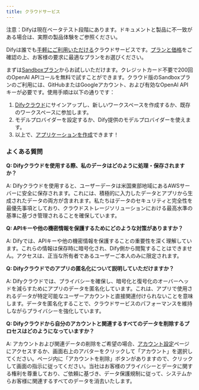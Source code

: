 ```yaml
---
title: クラウドサービス
---
```


<Info>
注意：Difyは現在ベータテスト段階にあります。ドキュメントと製品に不一致がある場合は、実際の製品体験をご参照ください。
</Info>

Difyは誰でも[手軽にご利用いただける](https://cloud.dify.ai/apps)クラウドサービスです。[プランと価格](https://dify.ai/pricing)をご確認の上、お客様の要求に最適なプランをお選びください。

まずは[Sandboxプラン](http://cloud.dify.ai/)からお試しいただけます。クレジットカード不要で200回のOpenAI APIコールを無料で試すことができます。クラウド版のSandboxプランのご利用には、GitHubまたはGoogleアカウント、および有効なOpenAI APIキーが必要です。使用手順は以下の通りです：

1. [Difyクラウド](https://cloud.dify.ai)にサインアップし、新しいワークスペースを作成するか、既存のワークスペースに参加します。
2. モデルプロバイダーを設定するか、Dify提供のモデルプロバイダーを使えます。
3. 以上で、[アプリケーションを作成](../guides/application-orchestrate/creating-an-application)できます！

### よくある質問

**Q: Difyクラウドを使用する際、私のデータはどのように処理・保存されますか？**

A: Difyクラウドを使用すると、ユーザーデータは米国東部地域にあるAWSサーバーに安全に保存されます。これには、積極的に入力したデータとアプリから生成されたデータの両方が含まれます。私たちはデータのセキュリティと完全性を最優先事項としており、クラウドストレージソリューションにおける最高水準の基準に基づき管理されることを確保しています。

**Q: APIキーや他の機密情報を保護するためにどのような対策がありますか？**

A: Difyでは、APIキーや他の機密情報を保護することの重要性を深く理解しています。これらの情報は保存時に暗号化され、Dify側から閲覧することはできません。アクセスは、正当な所有者であるユーザーご本人のみに限定されます。

**Q: Difyクラウドでのアプリの匿名化について説明していただけますか？**

A: Difyクラウドでは、プライバシーを確保し、暗号化と復号化のオーバーヘッドを減らすためにアプリのデータを匿名化しています。これは、アプリで使用されるデータが特定可能なユーザーアカウントと直接関連付けられないことを意味します。データを匿名化することで、クラウドサービスのパフォーマンスを維持しながらプライバシーを強化しています。

**Q: Difyクラウドから自分のアカウントと関連するすべてのデータを削除するプロセスはどのようになっていますか？**

A: アカウントおよび関連データの削除をご希望の場合、[アカウント設定](https://cloud.dify.ai/account)ページにアクセスするか、画面右上のアバターをクリックして「アカウント」を選択してください。ページ内に「アカウントを削除」ボタンがありますので、クリックして画面の指示に従ってください。当社はお客様のプライバシーとデータに関する権利を尊重しており、ご依頼に基づき、データ保護規制に従って、システムからお客様に関連するすべてのデータを消去いたします。
